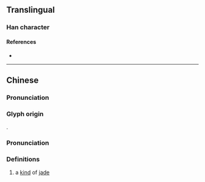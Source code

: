 {{character info}}
==Translingual==

===Han character===
{{Han char|rn=96|rad=玉|as=06|sn=10|four=14147|canj=MGKLD,XMGKL|ids=⿰𤣩存}}

====References====
* {{Han ref|kx=0730.130|dkj=20939|hdz=21110.070|uh=73D4|ud=29652|bh=D2B6|bd=53942}}

----

==Chinese==
{{zh-forms}}

===Pronunciation===

===Glyph origin===
{{Han etym}}
{{Han compound|⺩|存|ls=psc|c1=s|c2=p}}.

===Pronunciation===
{{zh-pron
|m=jiàn
|c=zin6
|h=gd=
|mn=
|w=
|mc=y
|oc=y
|cat=n
}}

===Definitions===

# a [[kind]] of [[jade]]